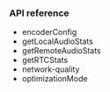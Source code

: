
<PlatformWrapper platform="web">

### API reference

- <Link to="{{global.API_REF_WEB_ROOT_VOICE_SDK}}/interfaces/microphoneaudiotrackinitconfig.html#encoderconfig">encoderConfig</Link>
- <Link to="{{global.API_REF_WEB_ROOT_VOICE_SDK}}/interfaces/iagorartcclient.html#getlocalaudiostats">getLocalAudioStats</Link>
- <Link to="{{global.API_REF_WEB_ROOT_VOICE_SDK}}/interfaces/iagorartcclient.html#getremoteaudiostats">getRemoteAudioStats</Link>
- <Link to="{{global.API_REF_WEB_ROOT_VOICE_SDK}}/interfaces/iagorartcclient.html#getrtcstats">getRTCStats</Link>
- <Link to="{{global.API_REF_WEB_ROOT_VOICE_SDK}}/interfaces/iagorartcclient.html#event_network_quality">network-quality</Link>
- <Link to="{{global.API_REF_WEB_ROOT_VOICE_SDK}}/interfaces/cameravideotrackinitconfig.html#optimizationmode">optimizationMode</Link>

</PlatformWrapper>
